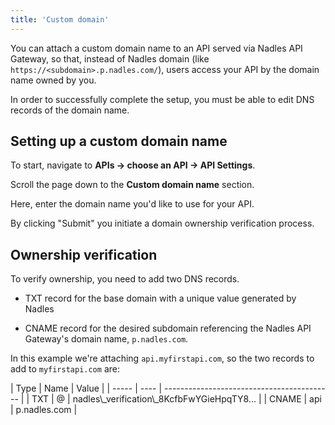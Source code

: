 ```yaml
---
title: 'Custom domain'
---
```


You can attach a custom domain name to an API served via Nadles API Gateway, so that, instead of Nadles domain (like `https://<subdomain>.p.nadles.com/`), users access your API by the domain name owned by you.

<Warning>
  In order to successfully complete the setup, you must be able to edit DNS records of the domain name.
</Warning>

## Setting up a custom domain name

<Accordion title="Short video" defaultOpen={false} icon="video" />

To start, navigate to **APIs → choose an API → API Settings**.

Scroll the page down to the **Custom domain name** section.

Here, enter the domain name you'd like to use for your API.

By clicking "Submit" you initiate a domain ownership verification process.

## Ownership verification

To verify ownership, you need to add two DNS records.

* TXT record for the base domain with a unique value generated by Nadles

* CNAME record for the desired subdomain referencing the Nadles API Gateway's domain name, `p.nadles.com`.

In this example we're attaching `api.myfirstapi.com`, so the two records to add to `myfirstapi.com` are:



<Card title="DNS records" icon="bolt">
| Type  | Name | Value                                      |
| ----- | ---- | ------------------------------------------ |
| TXT   | @    | nadles\_verification\_8KcfbFwYGieHpqTY8... |
| CNAME | api  | p.nadles.com                               |
</Card>

